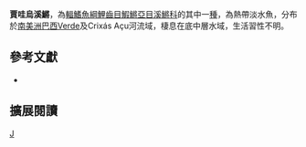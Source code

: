 {{Speciesbox 
| taxon = Melanorivulus javahe
| status = NE
| status_system = IUCN3.1
| authority =  [[Costa|Costa]], 2007
| synonyms = *''Rivulus javahe, Costa, 2007 ''
}}
'''賈哇烏溪鱂'''，為[[輻鰭魚綱|輻鰭魚綱]][[鯉齒目|鯉齒目]][[鰕鱂亞目|鰕鱂亞目]][[溪鱂科|溪鱂科]]的其中一[[種|種]]，為熱帶淡水魚，分布於[[南美洲|南美洲]][[巴西|巴西]]Verde及Crixás Açu河流域，棲息在底中層水域，生活習性不明。
== 參考文獻 ==
*{{FishBase_species|genus=Melanorivulus|species=javahe|year=2014|month=9}}

== 擴展閱讀 ==
{{refbegin}}
{{wikispecies-inline|Melanorivulus javahe|賈哇烏溪鱂}}
{{refend}}
{{Taxonbar|from=Q13831973}}

[[Category:烏溪鱂屬|J]]


{{魚類小作品}}